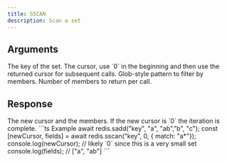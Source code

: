 ```yaml
---
title: SSCAN
description: Scan a set
---
```


## Arguments

<ParamField body="key" type="string" required>
  The key of the set.
</ParamField>

<ParamField body="cursor" type="number">
  The cursor, use `0` in the beginning and then use the returned cursor for subsequent calls.
</ParamField>

<ParamField body="options" type="Object">
  <ParamField body="match" type="string">
    Glob-style pattern to filter by members.
  </ParamField>
  <ParamField body="count" type="number">
    Number of members to return per call.
  </ParamField>
</ParamField>

## Response

<ResponseField type="[number, TMember[]]" required>
  The new cursor and the members.
  If the new cursor is `0` the iteration is complete.
</ResponseField>

<RequestExample>
```ts Example
await redis.sadd("key", "a", "ab","b", "c");
const [newCursor, fields] = await redis.sscan("key", 0, { match: "a*"});
console.log(newCursor); // likely `0` since this is a very small set
console.log(fields); // ["a", "ab"]
```
</RequestExample>
